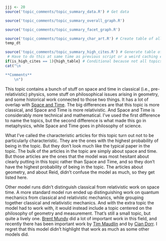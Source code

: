 ```r
jjj <- 20
source('topic_comments/topic_summary_data.R') # Get data
```

```r
source('topic_comments/topic_summary_overall_graph.R')
```

```r
source('topic_comments/topic_summary_facet_graph.R')
```

```r
source('topic_comments/topic_summary_char_art.R') # Create table of all articles in topic
temp_dt
```

```r
source('topic_comments/topic_summary_high_cites.R') # Generate table of highly cited articles. 
 # Have to do this at same time as previous script or a weird caching error occurs.
if(is_high_cites == 1){high_table} # Conditional because not all topics have high cites
cat("\n

**Comments**
	\n")
```

This topic contains a bunch of stuff on space and time in classical (i.e., pre-relativistic) physics, some stuff on philosophical issues arising in geometry, and some historical work connected to those two things. It has a lot of overlap with [Space and Time](#topic50). The big differences are that this topic is more classical, and Space and Time is more relativistic. And Space and Time is considerably more technical and mathematical. I've used the first difference to name the topics, but the second difference is what made this go in metaphysics, while Space and Time goes in philosophy of science.

What I've called the characteristic articles for this topic turn out not to be particularly characteristic. They are the ones with the highest probability of being in the topic. But they don't look much like the typical paper in the topic. The bulk of the articles in the topic are simply about space and time. But those articles are the ones that the model was most hesitant about clearly putting in this topic rather than Space and Time, and so they don't have the highest probability of being in the topic. The articles about geometry, and about Reid, didn't confuse the model as much, so they get listed here.

Other model runs didn't distinguish classical from relativistic work on space time. A more standard model run ended up distinguishing work on quantum mechanics from classical and relativistic mechanics, while grouping together classical and relativistic mechanics. And with the extra topic the model had to work with, it would instead include a topic centered on the philosophy of geometry and measurement. That's still a small topic, but quite a lively one. [Brent Mundy](https://philpapers.org/s/brent%20mundy) did a lot of important work in this field, and recently there has been important work by [Tim Maudlin](https://philpeople.org/profiles/tim-maudlin) and by [Cian Dorr](https://philpeople.org/profiles/cian-dorr). I regret that this model didn't highlight that work as much as some other models did.